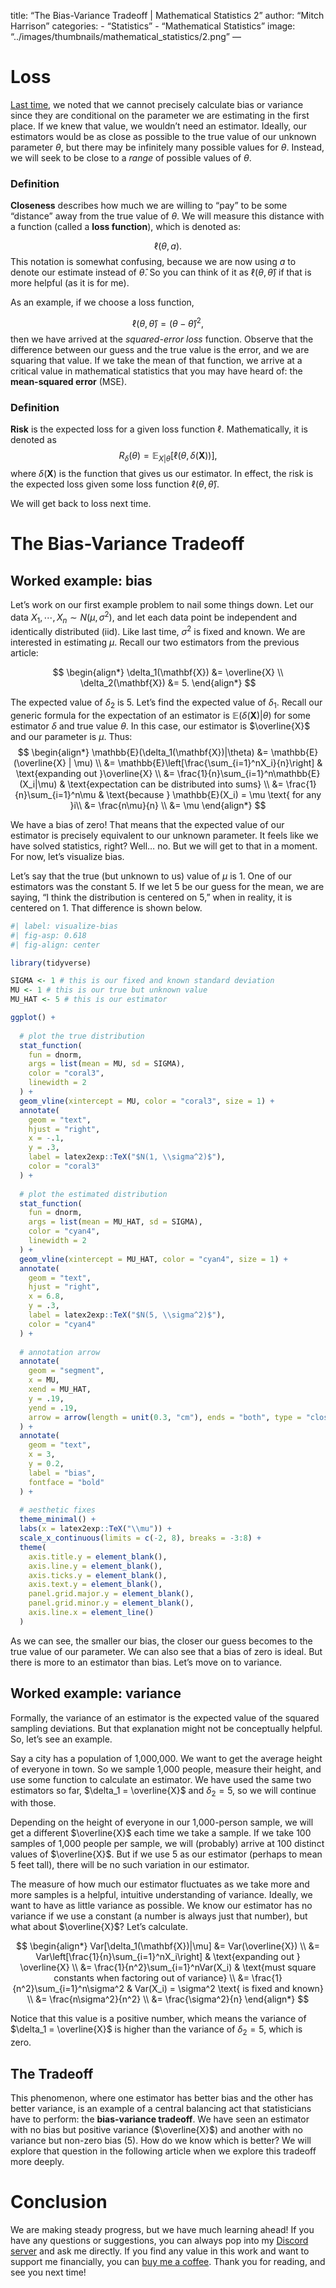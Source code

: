 
title: "The Bias-Variance Tradeoff | Mathematical Statistics 2"
author: "Mitch Harrison"
categories:
  - "Statistics"
  - "Mathematical Statistics"
image: "../images/thumbnails/mathematical_statistics/2.png"
---

# Loss

[Last time](../tutorials/math_stat_1.qmd), we noted that we cannot precisely 
calculate bias or variance since they are conditional on the parameter we are 
estimating in the first place. If we knew that value, we wouldn't need an 
estimator. Ideally, our estimators would be as close as possible to the true 
value of our unknown parameter $\theta$, but there may be infinitely many 
possible values for $\theta$. Instead, we will seek to be close to a *range* of 
possible values of $\theta$.

::: {.callout-important}
### Definition
**Closeness** describes how much we are willing to "pay" to be some "distance" 
away from the true value of $\theta$. We will measure this distance with a 
function (called a **loss function**), which is denoted as:

$$
\ell(\theta, a).
$$
This notation is somewhat confusing, because we are now using $a$ to denote our
estimate instead of $\hat{\theta}$. So you can think of it as 
$\ell(\theta, \hat{\theta})$ if that is more helpful (as it is for me).
:::

As an example, if we choose a loss function, 

$$
\ell(\theta, \hat{\theta}) = (\theta - \hat{\theta})^2,
$$
then we have arrived at the *squared-error loss* function. Observe that the 
difference between our guess and the true value is the error, and we are 
squaring that value. If we take the mean of that function, we arrive at a 
critical value in mathematical statistics that you may have heard of: 
the **mean-squared error** (MSE).

::: {.callout-important}
### Definition
**Risk** is the expected loss for a given loss function $\ell$. Mathematically,
it is denoted as
$$
R_{\delta}(\theta) = \mathbb{E}_{X|\theta}[\ell(\theta, \delta(\mathbf{X}))],
$$
where $\delta(\mathbf{X})$ is the function that gives us our estimator. In
effect, the risk is the expected loss given some loss function 
$\ell(\theta,\hat{\theta})$.
:::

We will get back to loss next time.

# The Bias-Variance Tradeoff

## Worked example: bias

Let's work on our first example problem to nail some things down. Let our data 
$X_1, \cdots, X_n \sim N(\mu, \sigma^2)$, and let each data point be independent
and identically distributed (iid). Like last time, $\sigma^2$ is fixed and 
known. We are interested in estimating $\mu$. Recall our two estimators from 
the previous article:

$$
\begin{align*}
\delta_1(\mathbf{X}) &= \overline{X} \\
\delta_2(\mathbf{X}) &= 5.
\end{align*}
$$

The expected value of $\delta_2$ is 5. Let's find the expected value of 
$\delta_1$. Recall our generic formula for the expectation of an estimator is
$\mathbb{E}(\delta(\mathbf{X}) | \theta)$ for some estimator $\delta$ and true
value $\theta$. In this case, our estimator is $\overline{X}$ and our parameter
is $\mu$. Thus:
$$
\begin{align*}
\mathbb{E}(\delta_1(\mathbf{X})|\theta) &= \mathbb{E}(\overline{X} | \mu) \\
&= \mathbb{E}\left[\frac{\sum_{i=1}^nX_i}{n}\right] 
& \text{expanding out }\overline{X} \\
&= \frac{1}{n}\sum_{i=1}^n\mathbb{E}(X_i|\mu)
& \text{expectation can be distributed into sums} \\
&= \frac{1}{n}\sum_{i=1}^n\mu
& \text{because } \mathbb{E}(X_i) = \mu \text{ for any }i\\
&= \frac{n\mu}{n} \\
&= \mu
\end{align*}
$$

We have a bias of zero! That means that the expected value of our estimator is 
precisely equivalent to our unknown parameter. It feels like we have solved 
statistics, right? Well... no. But we will get to that in a moment. For now, 
let's visualize bias. 

Let's say that the true (but unknown to us) value of $\mu$ is 1. One of our 
estimators was the constant 5. If we let 5 be our guess for the mean, we are 
saying, "I think the distribution is centered on 5," when in reality, it is 
centered on 1. That difference is shown below.

```r
#| label: visualize-bias
#| fig-asp: 0.618
#| fig-align: center

library(tidyverse)

SIGMA <- 1 # this is our fixed and known standard deviation
MU <- 1 # this is our true but unknown value
MU_HAT <- 5 # this is our estimator

ggplot() + 
  
  # plot the true distribution
  stat_function(
    fun = dnorm,
    args = list(mean = MU, sd = SIGMA),
    color = "coral3",
    linewidth = 2
  ) +
  geom_vline(xintercept = MU, color = "coral3", size = 1) +
  annotate(
    geom = "text",
    hjust = "right",
    x = -.1,
    y = .3,
    label = latex2exp::TeX("$N(1, \\sigma^2)$"),
    color = "coral3"
  ) +
  
  # plot the estimated distribution
  stat_function(
    fun = dnorm,
    args = list(mean = MU_HAT, sd = SIGMA),
    color = "cyan4",
    linewidth = 2
  ) +
  geom_vline(xintercept = MU_HAT, color = "cyan4", size = 1) +
  annotate(
    geom = "text",
    hjust = "right",
    x = 6.8,
    y = .3,
    label = latex2exp::TeX("$N(5, \\sigma^2)$"),
    color = "cyan4"
  ) +
  
  # annotation arrow
  annotate(
    geom = "segment",
    x = MU,
    xend = MU_HAT,
    y = .19,
    yend = .19,
    arrow = arrow(length = unit(0.3, "cm"), ends = "both", type = "closed")
  ) +
  annotate(
    geom = "text",
    x = 3,
    y = 0.2,
    label = "bias",
    fontface = "bold"
  ) +
  
  # aesthetic fixes
  theme_minimal() +
  labs(x = latex2exp::TeX("\\mu")) +
  scale_x_continuous(limits = c(-2, 8), breaks = -3:8) +
  theme(
    axis.title.y = element_blank(),
    axis.line.y = element_blank(),
    axis.ticks.y = element_blank(),
    axis.text.y = element_blank(),
    panel.grid.major.y = element_blank(),
    panel.grid.minor.y = element_blank(),
    axis.line.x = element_line()
  )
```

As we can see, the smaller our bias, the closer our guess becomes to the true 
value of our parameter. We can also see that a bias of zero is ideal. But there 
is more to an estimator than bias. Let's move on to variance.

## Worked example: variance

Formally, the variance of an estimator is the expected value of the squared 
sampling deviations. But that explanation might not be conceptually helpful. So, 
let's see an example.

Say a city has a population of 1,000,000. We want to get the average height of 
everyone in town. So we sample 1,000 people, measure their height, and use some 
function to calculate an estimator. We have used the same two estimators so far, 
$\delta_1 = \overline{X}$ and $\delta_2 = 5$, so we will continue with those.

Depending on the height of everyone in our 1,000-person sample, we will get a 
different $\overline{X}$ each time we take a sample. If we take 100 samples of 
1,000 people per sample, we will (probably) arrive at 100 distinct values of 
$\overline{X}$. But if we use 5 as our estimator (perhaps to mean 5 feet tall), 
there will be no such variation in our estimator. 

The measure of how much our estimator fluctuates as we take more and more 
samples is a helpful, intuitive understanding of variance. Ideally, we want to 
have as little variance as possible. We know our estimator has no variance if 
we use a constant (a number is always just that number), but what about 
$\overline{X}$? Let's calculate.

$$
\begin{align*}
Var[\delta_1(\mathbf{X})|\mu] &= Var(\overline{X}) \\
&= Var\left[\frac{1}{n}\sum_{i=1}^nX_i\right]
& \text{expanding out } \overline{X} \\
&= \frac{1}{n^2}\sum_{i=1}^nVar(X_i) 
& \text{must square constants when factoring out of variance} \\
&= \frac{1}{n^2}\sum_{i=1}^n\sigma^2
& Var(X_i) = \sigma^2 \text{ is fixed and known} \\
&= \frac{n\sigma^2}{n^2} \\
&= \frac{\sigma^2}{n}
\end{align*}
$$

Notice that this value is a positive number, which means the variance of 
$\delta_1 = \overline{X}$ is higher than the variance of $\delta_2 = 5$, which 
is zero. 

## The Tradeoff

This phenomenon, where one estimator has better bias and the other has better 
variance, is an example of a central balancing act that statisticians have to 
perform: the **bias-variance tradeoff**. We have seen an estimator with no 
bias but positive variance ($\overline{X}$) and another with no variance but 
non-zero bias (5). How do we know which is better? We will explore that question 
in the following article when we explore this tradeoff more deeply.

# Conclusion

We are making steady progress, but we have much learning ahead! If you have any 
questions or suggestions, you can always pop into my 
[Discord server](https://discord.gg/vF6W2bdKFH) and ask me directly. If you find 
any value in this work and want to support me financially, you can 
[buy me a coffee](https://buymeacoffee.com/mitchellharrison). Thank you for 
reading, and see you next time!